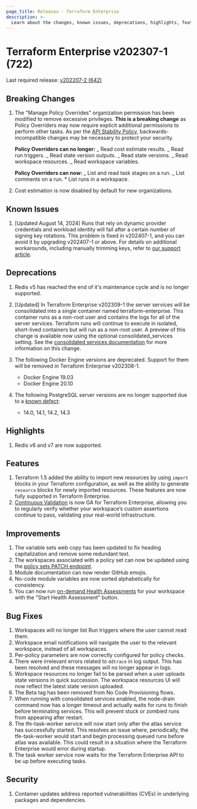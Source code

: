 ```yaml
---
page_title: Releases - Terraform Enterprise
description: >-
  Learn about the changes, known issues, deprecations, highlights, features, improvements, bug fixes, and security fixes for the v202307-1 (722) release.
---
```


# Terraform Enterprise v202307-1 (722)

Last required release: [v202207-2 (642)](/terraform/enterprise/releases/2022/v202207-2)

## Breaking Changes

1. The "Manage Policy Overrides" organization permission has been modified to remove excessive privileges. **This is a breaking change** as Policy Overriders may now require explicit additional permissions to perform other tasks. As per the [API Stability Policy](https://developer.hashicorp.com/terraform/enterprise/api-docs/stability-policy), backwards-incompatible changes may be necessary to protect your security.

   **Policy Overriders can no longer:**
   _ Read cost estimate results.
   _ Read run triggers.
   _ Read state version outputs.
   _ Read state versions.
   _ Read workspace resources.
   _ Read workspace variables.

   **Policy Overriders can now:**
   _ List and read task stages on a run.
   _ List comments on a run. \* List runs in a workspace.

1. Cost estimation is now disabled by default for new organizations.

## Known Issues
1. [Updated August 14, 2024] Runs that rely on dynamic provider credentials and workload identity will fail after a certain number of signing key rotations. This problem is fixed in v202407-1, and you can avoid it by upgrading v202407-1 or above. For details on additional workarounds, including manually trimming keys, refer to [our support article](https://support.hashicorp.com/hc/en-us/articles/31715716966419-Issue-with-OIDC-Vault-key-rotation-mechanism-to-incorrectly-identify-the-newest-signing-key).

## Deprecations

1. Redis v5 has reached the end of it's maintenance cycle and is no longer supported.

2. [Updated] In Terraform Enterprise v202309-1 the server services will be consolidated into a single container named terraform-enterprise. This container runs as a non-root user and contains the logs for all of the server services. Terraform runs will continue to execute in isolated, short-lived containers but will run as a non-root user. A preview of this change is available now using the optional consolidated_services setting. See the [consolidated services documentation](https://developer.hashicorp.com/terraform/enterprise/replicated/administration/infrastructure/consolidated-services) for more information on this change.
3. The following Docker Engine versions are deprecated. Support for them will be removed in Terraform Enterprise v202308-1.
   - Docker Engine 19.03
   - Docker Engine 20.10
4. The following PostgreSQL server versions are no longer supported due to a [known defect](https://www.postgresql.org/about/news/postgresql-144-released-2470/):
   - 14.0, 14.1, 14.2, 14.3

## Highlights

1. Redis v6 and v7 are now supported.

## Features

1. Terraform 1.5 added the ability to import new resources by using `import` blocks in your Terraform configuration, as well as the ability to generate `resource` blocks for newly imported resources. These features are now fully supported in Terraform Enterprise.
1. [Continuous Validation](https://developer.hashicorp.com/terraform/cloud-docs/workspaces/health#continuous-validation) is now GA for Terraform Enterprise, allowing you to regularly verify whether your workspace’s custom assertions continue to pass, validating your real-world infrastructure.

## Improvements

1. The variable sets web copy has been updated to fix heading capitalization and remove some redundant text.
1. The workspaces associated with a policy set can now be updated using the [policy sets PATCH endpoint](/terraform/cloud-docs/api-docs/policy-sets#update-a-policy-set).
1. Module documentation can now render GitHub emojis.
1. No-code module variables are now sorted alphabetically for consistency.
1. You can now run [on-demand Health Assessments](https://developer.hashicorp.com/terraform/cloud-docs/workspaces/health#on-demand-assessments) for your workspace with the "Start Health Assessment" button.

## Bug Fixes

1. Workspaces will no longer list Run triggers where the user cannot read them.
1. Workspace email notifications will navigate the user to the relevant workspace, instead of all workspaces.
1. Per-policy parameters are now correctly configured for policy checks.
1. There were irrelevant errors related to `ddtrace` in log output. This has been resolved and these messages will no longer appear in logs.
1. Workspace resources no longer fail to be parsed when a user uploads state versions in quick succession. The workspace resources UI will now reflect the latest state version uploaded.
1. The Beta tag has been removed from No Code Provisioning flows.
1. When running with consolidated services enabled, the node-drain command now has a longer timeout and actually waits for runs to finish before terminating services. This will prevent stuck or zombied runs from appearing after restart.
1. The tfe-task-worker service will now start only after the atlas service has successfully started. This resolves an issue where, periodically, the tfe-task-worker would start and begin processing queued runs before atlas was available. This could result in a situation where the Terraform Enterprise would error during startup.
1. The task worker service now waits for the Terraform Enterprise API to be up before executing tasks.

## Security

1. Container updates address reported vulnerabilities (CVEs) in underlying packages and dependencies.
